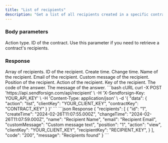 ```yaml
---
title: "List of recipients"
description: "Get a list of all recipients created in a specific contract."
---
```


### Body parameters

<ParamField body="action" type="string" required>
  Action type.
</ParamField>

<ParamField body="contractKey" type="string">
  ID of the contract. Use this parameter if you need to retrieve a contract's recipients.
</ParamField>

### Response

  <ResponseField name="recipients" type="string">
    Array of recipients.

  <Expandable title="child attribute">

  <ResponseField name="id" type="string">
    ID of the recipient.
  </ResponseField>

  <ResponseField name="createTime" type="string">
    Create time.
  </ResponseField>

  <ResponseField name="changeTime" type="string">
    Change time.
  </ResponseField>

  <ResponseField name="fullname" type="string">
    Name of the recipient.
  </ResponseField>

  <ResponseField name="email" type="string">
    Email of the recipient.
  </ResponseField>

  <ResponseField name="customMessage" type="string">
    Custom message of the recipient.
  </ResponseField>

  <ResponseField name="position" type="string">
    Position of the recipient.
  </ResponseField>

  <ResponseField name="action" type="string">
    Action of the recipient.
  </ResponseField>
  
  <ResponseField name="recipientKey" type="string">
    Key of the recipient.
  </ResponseField>

  </Expandable>

  </ResponseField>

<ResponseField name="code" type="string">
  The code of the answer.
</ResponseField>

<ResponseField name="message" type="string">
  The message of the answer.
</ResponseField>

<RequestExample>
```bash cURL
curl -X POST 'https://api.sendforsign.com/api/recipient' \ 
     -H 'X-Sendforsign-Key: YOUR_API_KEY' \
     -H 'Content-Type: application/json' \
     -d '{ 
          "data": {
              "action": "list",
              "clientKey": "YOUR_CLIENT_KEY",
              "contractKey": "CONTRACT_KEY"				  }
     }'
```
</RequestExample>

<ResponseExample>
```json Response
{
    "recipients": [
        {
            "id": "1",
            "createTime": "2024-02-26T11:07:55.000Z",
            "changeTime": "2024-02-26T11:07:59.000Z",
            "name": "Recipient Name",
            "email": "Recipient Email",
            "customMessage": "Custom message text",
            "position": "1",
            "action": "view",
            "clientKey": "YOUR_CLIENT_KEY",
            "recipientKey": "RECIPIENT_KEY",
        }
    ],
    "code": "200",
    "message": "Recipients found"
}
```
</ResponseExample>

